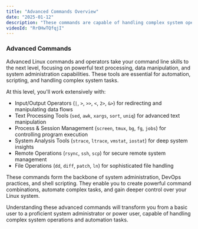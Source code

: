 ```yaml
---
title: "Advanced Commands Overview"
date: "2025-01-12"
description: "These commands are capable of handling complex system operations and automation tasks"
videoId: "RrOHwTQfqjI"
---
```


### Advanced Commands

Advanced Linux commands and operators take your command line skills to the next level, focusing on powerful text processing, data manipulation, and system administration capabilities. These tools are essential for automation, scripting, and handling complex system tasks.

At this level, you'll work extensively with:

- Input/Output Operators (`|`, `>`, `>>`, `<`, `2>`, `&>`) for redirecting and manipulating data flows
- Text Processing Tools (`sed`, `awk`, `xargs`, `sort`, `uniq`) for advanced text manipulation
- Process & Session Management (`screen`, `tmux`, `bg`, `fg`, `jobs`) for controlling program execution
- System Analysis Tools (`strace`, `ltrace`, `vmstat`, `iostat`) for deep system insights
- Remote Operations (`rsync`, `ssh`, `scp`) for secure remote system management
- File Operations (`dd`, `diff`, `patch`, `ln`) for sophisticated file handling

These commands form the backbone of system administration, DevOps practices, and shell scripting. They enable you to create powerful command combinations, automate complex tasks, and gain deeper control over your Linux system.

Understanding these advanced commands will transform you from a basic user to a proficient system administrator or power user, capable of handling complex system operations and automation tasks.